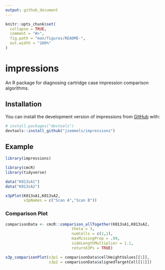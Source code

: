 ```yaml
---
output: github_document
---
```


<!-- README.md is generated from README.Rmd. Please edit that file -->

```r
knitr::opts_chunk$set(
  collapse = TRUE,
  comment = "#>",
  fig.path = "man/figures/README-",
  out.width = "100%"
)
```

# impressions

<!-- badges: start -->
<!-- badges: end -->

An R package for diagnosing cartridge case impression comparison algorithms.

## Installation

You can install the development version of impressions from [GitHub](https://github.com/) with:

``` r
# install.packages("devtools")
devtools::install_github("jzemmels/impressions")
```

## Example

```r
library(impressions)

library(cmcR)
library(tidyverse)

data("K013sA1")
data("K013sA2")
```

```r
x3pPlot(K013sA1,K013sA2,
        x3pNames = c("Scan A","Scan B"))
```

### Comparison Plot

```r
comparisonData <- cmcR::comparison_allTogether(K013sA1,K013sA2,
                             theta = 3,
                             numCells = c(1,1),
                             maxMissingProp = .99,
                             sideLengthMultiplier = 1.1,
                             returnX3Ps = TRUE)
```


```r
x3p_comparisonPlot(x3p1 = comparisonData$cellHeightValues[[1]],
                   x3p2 = comparisonData$alignedTargetCell[[1]])
```

